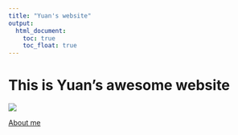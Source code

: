 ```yaml
---
title: "Yuan's website"
output: 
  html_document:
    toc: true
    toc_float: true
---
```


# This is Yuan's awesome website

![](https://media.giphy.com/media/drXGoW1iudhKw/giphy.gif)

[About me](about.html)